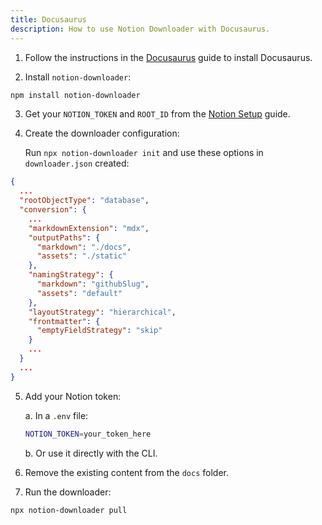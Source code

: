 ```yaml
---
title: Docusaurus
description: How to use Notion Downloader with Docusaurus.
---
```


1. Follow the instructions in the [Docusaurus](https://docusaurus.io/docs/installation) guide to install Docusaurus.

2. Install `notion-downloader`:

```bash
npm install notion-downloader
```

3. Get your `NOTION_TOKEN` and `ROOT_ID` from the [Notion Setup](/docs/notion-setup/) guide.

4. Create the downloader configuration:

   Run `npx notion-downloader init` and use these options in `downloader.json` created:


```json
{
  ... 
  "rootObjectType": "database",
  "conversion": {
    ... 
    "markdownExtension": "mdx",
    "outputPaths": {
      "markdown": "./docs",
      "assets": "./static"
    },
    "namingStrategy": {
      "markdown": "githubSlug",
      "assets": "default"
    },
    "layoutStrategy": "hierarchical",
    "frontmatter": {
      "emptyFieldStrategy": "skip"
    }
    ... 
  }
  ... 
}
```

5. Add your Notion token:

   a. In a `.env` file:
   ```bash
   NOTION_TOKEN=your_token_here
   ```

   b. Or use it directly with the CLI.


6. Remove the existing content from the `docs` folder.

7. Run the downloader:

```bash
npx notion-downloader pull
```
